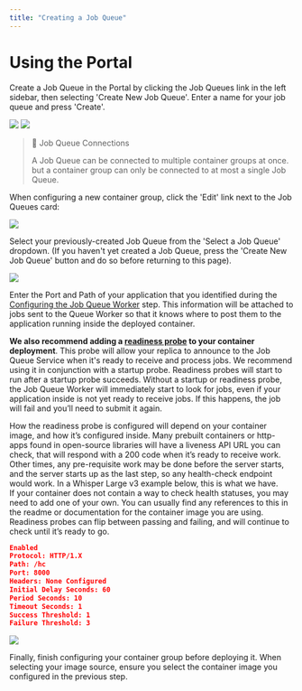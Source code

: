 ```yaml
---
title: "Creating a Job Queue"
---
```


# Using the Portal

Create a Job Queue in the Portal by clicking the Job Queues link in the left sidebar, then selecting 'Create New Job Queue'. Enter a name for your job queue and press 'Create'.

<img src="https://files.readme.io/3fe2029-image.png" />

<img src="https://files.readme.io/3f3bbf7-image.png" />

> 📘 Job Queue Connections
>
> A Job Queue can be connected to multiple container groups at once. but a container group can only be connected to at most a single Job Queue.

When configuring a new container group, click the 'Edit' link next to the Job Queues card:

<img src="https://files.readme.io/6ef9e27-image.png" />

Select your previously-created Job Queue from the 'Select a Job Queue' dropdown. (If you haven't yet created a Job Queue, press the 'Create New Job Queue' button and do so before returning to this page).

<img src="https://files.readme.io/0592577-image.png" />

Enter the Port and Path of your application that you identified during the [Configuring the Job Queue Worker](doc:configuring-the-job-queue-worker) step. This information will be attached to jobs sent to the Queue Worker so that it knows where to post them to the application running inside the deployed container.

**We also recommend adding a [readiness probe](https://docs.salad.com/docs/readiness-probes) to your container deployment**. This probe will allow your replica to announce to the Job Queue Service when it's ready to receive and process jobs. We recommend using it in conjunction with a startup probe. Readiness probes will start to run after a startup probe succeeds. Without a startup or readiness probe, the Job Queue Worker will immediately start to look for jobs, even if your application inside is not yet ready to receive jobs. If this happens, the job will fail and you’ll need to submit it again.

How the readiness probe is configured will depend on your container image, and how it’s configured inside. Many prebuilt containers or http-apps found in open-source libraries will have a liveness API URL you can check, that will respond with a 200 code when it’s ready to receive work.  
Other times, any pre-requisite work may be done before the server starts, and the server starts up as the last step, so any health-check endpoint would work. In a Whisper Large v3 example below, this is what we have.  
If your container does not contain a way to check health statuses, you may need to add one of your own. You can usually find any references to this in the readme or documentation for the container image you are using. Readiness probes can flip between passing and failing, and will continue to check until it’s ready to go.

```json
Enabled
Protocol: HTTP/1.X
Path: /hc
Port: 8000
Headers: None Configured
Initial Delay Seconds: 60
Period Seconds: 10
Timeout Seconds: 1
Success Threshold: 1
Failure Threshold: 3
```

<img src="https://files.readme.io/6a6961b-image.png" />

Finally, finish configuring your container group before deploying it. When selecting your image source, ensure you select the container image you configured in the previous step.
